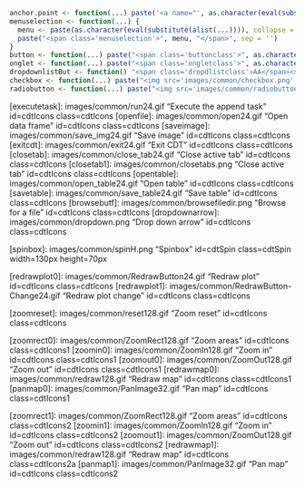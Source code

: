 
```r
anchor.point <- function(...) paste('<a name="', as.character(eval(substitute(alist(...)))), '"></a>', sep = '')
menuselection <- function(...) {
  menu <- paste(as.character(eval(substitute(alist(...)))), collapse = ' &#8227; ')
  paste("<span class='menuselection'>", menu, "</span>", sep = '')
}
button <- function(...) paste("<span class='buttonclass'>", as.character(eval(substitute(alist(...)))), "</span>")
onglet <- function(...) paste("<span class='ongletclass'>", as.character(eval(substitute(alist(...)))), "</span>")
dropdownlistBut <- function() "<span class='dropdlistclass'>AA</span><span class='dropdclass'>&#9662;</span>"
checkbox <- function(...) paste("<img src='images/common/checkbox.png' title='Checkbox' class='radiochckbutclass' /><span class='radiochcktextclass'>", as.character(eval(substitute(alist(...)))), "</span>")
radiobutton <- function(...) paste("<img src='images/common/radiobutton.png' title='Radio button' class='radiochckbutclass' /><span class='radiochcktextclass'>", as.character(eval(substitute(alist(...)))), "</span>")
```

[executetask]: images/common/run24.gif "Execute the append task" id=cdtIcons class=cdtIcons
[openfile]: images/common/open24.gif "Open data frame" id=cdtIcons class=cdtIcons
[saveimage]: images/common/save_img24.gif "Save image" id=cdtIcons class=cdtIcons
[exitcdt]: images/common/exit24.gif "Exit CDT" id=cdtIcons class=cdtIcons
[closetab]: images/common/close_tab24.gif "Close active tab" id=cdtIcons class=cdtIcons
[closetab1]: images/common/closetabs.png "Close active tab" id=cdtIcons class=cdtIcons
[opentable]: images/common/open_table24.gif "Open table" id=cdtIcons class=cdtIcons
[savetable]: images/common/save_table24.gif "Save table" id=cdtIcons class=cdtIcons
[browsebutf]: images/common/browsefiledir.png "Browse for a file" id=cdtIcons class=cdtIcons 
[dropdownarrow]: images/common/dropdown.png "Drop down arrow" id=cdtIcons class=cdtIcons 

[spinbox]: images/common/spinH.png "Spinbox" id=cdtSpin class=cdtSpin width=130px height=70px

[redrawplot0]: images/common/RedrawButton24.gif "Redraw plot" id=cdtIcons class=cdtIcons
[redrawplot1]: images/common/RedrawButton-Change24.gif "Redraw plot change" id=cdtIcons class=cdtIcons

[zoomreset]: images/common/reset128.gif "Zoom reset" id=cdtIcons class=cdtIcons

[zoomrect0]: images/common/ZoomRect128.gif "Zoom areas" id=cdtIcons class=cdtIcons1
[zoomin0]: images/common/ZoomIn128.gif "Zoom in" id=cdtIcons class=cdtIcons1
[zoomout0]: images/common/ZoomOut128.gif "Zoom out" id=cdtIcons class=cdtIcons1
[redrawmap0]: images/common/redraw128.gif "Redraw map" id=cdtIcons class=cdtIcons1
[panmap0]: images/common/PanImage32.gif "Pan map" id=cdtIcons class=cdtIcons1

[zoomrect1]: images/common/ZoomRect128.gif "Zoom areas" id=cdtIcons class=cdtIcons2
[zoomin1]: images/common/ZoomIn128.gif "Zoom in" id=cdtIcons class=cdtIcons2
[zoomout1]: images/common/ZoomOut128.gif "Zoom out" id=cdtIcons class=cdtIcons2
[redrawmap1]: images/common/redraw128.gif "Redraw map" id=cdtIcons class=cdtIcons2a
[panmap1]: images/common/PanImage32.gif "Pan map" id=cdtIcons class=cdtIcons2


